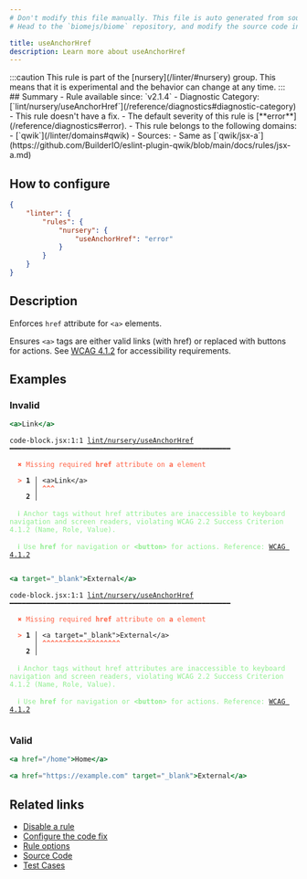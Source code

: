 ```yaml
---
# Don't modify this file manually. This file is auto generated from source, and you will lose your changes next time the website is built.
# Head to the `biomejs/biome` repository, and modify the source code in there.

title: useAnchorHref
description: Learn more about useAnchorHref
---
```


<Tabs>
<TabItem label="JSX and TSX" icon="seti:javascript">
:::caution
This rule is part of the [nursery](/linter/#nursery) group. This means that it is experimental and the behavior can change at any time.
:::
## Summary
- Rule available since: `v2.1.4`
- Diagnostic Category: [`lint/nursery/useAnchorHref`](/reference/diagnostics#diagnostic-category)
- This rule doesn't have a fix.
- The default severity of this rule is [**error**](/reference/diagnostics#error).
- This rule belongs to the following domains:
  - [`qwik`](/linter/domains#qwik)
- Sources: 
  - Same as [`qwik/jsx-a`](https://github.com/BuilderIO/eslint-plugin-qwik/blob/main/docs/rules/jsx-a.md)

## How to configure
```json title="biome.json"
{
	"linter": {
		"rules": {
			"nursery": {
				"useAnchorHref": "error"
			}
		}
	}
}

```
## Description
Enforces `href` attribute for `<a>` elements.

Ensures `<a>` tags are either valid links (with href) or replaced with buttons for actions.
See [WCAG 4.1.2](https://www.w3.org/WAI/WCAG22/Understanding/name-role-value) for accessibility requirements.

## Examples

### Invalid

```jsx
<a>Link</a>
```

<pre class="language-text"><code class="language-text">code-block.jsx:1:1 <a href="https://biomejs.dev/linter/rules/use-anchor-href">lint/nursery/useAnchorHref</a> ━━━━━━━━━━━━━━━━━━━━━━━━━━━━━━━━━━━━━━━━━━━━━━━━━━━━━━<br /><br />  <strong><span style="color: Tomato;">✖</span></strong> <span style="color: Tomato;">Missing required </span><span style="color: Tomato;"><strong>href</strong></span><span style="color: Tomato;"> attribute on </span><span style="color: Tomato;"><strong>a</strong></span><span style="color: Tomato;"> element</span><br />  <br />  <strong><span style="color: Tomato;">&gt;</span></strong> <strong>1 │ </strong>&lt;a&gt;Link&lt;/a&gt;<br />   <strong>   │ </strong><strong><span style="color: Tomato;">^</span></strong><strong><span style="color: Tomato;">^</span></strong><strong><span style="color: Tomato;">^</span></strong><br />    <strong>2 │ </strong><br />  <br />  <strong><span style="color: lightgreen;">ℹ</span></strong> <span style="color: lightgreen;">Anchor tags without href attributes are inaccessible to keyboard navigation and screen readers, violating WCAG 2.2 Success Criterion 4.1.2 (Name, Role, Value).</span><br />  <br />  <strong><span style="color: lightgreen;">ℹ</span></strong> <span style="color: lightgreen;">Use </span><span style="color: lightgreen;"><strong>href</strong></span><span style="color: lightgreen;"> for navigation or </span><span style="color: lightgreen;"><strong>&lt;button&gt;</strong></span><span style="color: lightgreen;"> for actions. Reference: </span><span style="color: lightgreen;"><a href="https://www.w3.org/WAI/WCAG22/Understanding/name-role-value">WCAG 4.1.2</a></span><br />  <br /></code></pre>

```jsx
<a target="_blank">External</a>
```

<pre class="language-text"><code class="language-text">code-block.jsx:1:1 <a href="https://biomejs.dev/linter/rules/use-anchor-href">lint/nursery/useAnchorHref</a> ━━━━━━━━━━━━━━━━━━━━━━━━━━━━━━━━━━━━━━━━━━━━━━━━━━━━━━<br /><br />  <strong><span style="color: Tomato;">✖</span></strong> <span style="color: Tomato;">Missing required </span><span style="color: Tomato;"><strong>href</strong></span><span style="color: Tomato;"> attribute on </span><span style="color: Tomato;"><strong>a</strong></span><span style="color: Tomato;"> element</span><br />  <br />  <strong><span style="color: Tomato;">&gt;</span></strong> <strong>1 │ </strong>&lt;a target=&quot;&#95;blank&quot;&gt;External&lt;/a&gt;<br />   <strong>   │ </strong><strong><span style="color: Tomato;">^</span></strong><strong><span style="color: Tomato;">^</span></strong><strong><span style="color: Tomato;">^</span></strong><strong><span style="color: Tomato;">^</span></strong><strong><span style="color: Tomato;">^</span></strong><strong><span style="color: Tomato;">^</span></strong><strong><span style="color: Tomato;">^</span></strong><strong><span style="color: Tomato;">^</span></strong><strong><span style="color: Tomato;">^</span></strong><strong><span style="color: Tomato;">^</span></strong><strong><span style="color: Tomato;">^</span></strong><strong><span style="color: Tomato;">^</span></strong><strong><span style="color: Tomato;">^</span></strong><strong><span style="color: Tomato;">^</span></strong><strong><span style="color: Tomato;">^</span></strong><strong><span style="color: Tomato;">^</span></strong><strong><span style="color: Tomato;">^</span></strong><strong><span style="color: Tomato;">^</span></strong><strong><span style="color: Tomato;">^</span></strong><br />    <strong>2 │ </strong><br />  <br />  <strong><span style="color: lightgreen;">ℹ</span></strong> <span style="color: lightgreen;">Anchor tags without href attributes are inaccessible to keyboard navigation and screen readers, violating WCAG 2.2 Success Criterion 4.1.2 (Name, Role, Value).</span><br />  <br />  <strong><span style="color: lightgreen;">ℹ</span></strong> <span style="color: lightgreen;">Use </span><span style="color: lightgreen;"><strong>href</strong></span><span style="color: lightgreen;"> for navigation or </span><span style="color: lightgreen;"><strong>&lt;button&gt;</strong></span><span style="color: lightgreen;"> for actions. Reference: </span><span style="color: lightgreen;"><a href="https://www.w3.org/WAI/WCAG22/Understanding/name-role-value">WCAG 4.1.2</a></span><br />  <br /></code></pre>

### Valid

```jsx
<a href="/home">Home</a>
```

```jsx
<a href="https://example.com" target="_blank">External</a>
```

## Related links

- [Disable a rule](/linter/#disable-a-rule)
- [Configure the code fix](/linter#configure-the-code-fix)
- [Rule options](/linter/#rule-options)
- [Source Code](https://github.com/biomejs/biome/blob/main/crates/biome_js_analyze/src/lint/nursery/use_anchor_href.rs)
- [Test Cases](https://github.com/biomejs/biome/blob/main/crates/biome_js_analyze/tests/specs/nursery/useAnchorHref)

</TabItem>
</Tabs>

